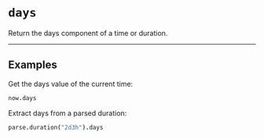 # `days`

Return the days component of a time or duration.

---

## Examples

Get the days value of the current time:
```coffee
now.days
```

Extract days from a parsed duration:
```coffee
parse.duration("2d3h").days
```
